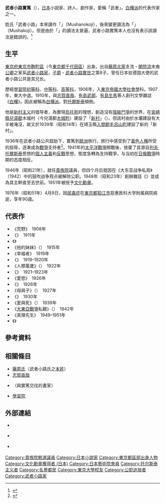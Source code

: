 {{Infobox Writer
| name        = 武者小路 實篤<br />（むしゃのこうじ さねあつ）
| image       = Saneatsu Mushanokoji 1 cropped.jpg
| caption     =1956年
| birth_date  = 1885年5月12日
| birth_place = {{JPN}} [[東京府|東京府]][[東京市|東京市]][[麹町|麹町区]]<br>（現・[[東京都|東京都]][[千代田区|千代田区]]）
| death_date  = {{死亡年月日と没年齢|1976|4|9|1885|5|12}}
| death_place = {{JPN}} [[東京都|東京都]][[調布市|調布市]]
| resting_place = 
| occupation  = [[小說家|小說家]]・[[詩人|詩人]]・[[劇作家|劇作家]]・[[畫家|畫家]]
| language      = [[日語|日語]]
| nationality   = {{JPN}}
| education     = 
| alma_mater    = [[東京帝国大学|東京帝国大学]][[社会学|社会学]]中退	
| genre       = [[小說|小說]]・[[詩|詩]]・[[戯曲|戯曲]]
| subject     = [[理想主義|理想主義]]
| movement    = [[白樺派|白樺派]]
| notable_works = 『お目出たき人』（1911年）<br />『幸福者』（1919年）<br />『[[友情_(小説)|友情]]』（1920年）<br />『愛と死』（1939年）<br />『真理先生』（1951年）
| awards        = [[文化勋章_(日本)|文化勳章]]（1951年）
| debut_works   = 
| spouse        = 
| partner       = 
| children      = 
| relations     = 
| influences    = 
| influenced    = 
| signature     = 
| website       = 
<!--| footnotes     = -->
}}

{{japanese|image=Saneatsu Mushanokoji 2.jpg
|japanese=武者小路 実篤
|kana=むしゃこうじ さねあつ
|romaji=Mushanokōji Saneatsu
|kyujitai=武者小路 實篤
}}
{{文学}}
'''武者小路實篤'''（{{bd|1885年|5月12日|1976年|4月9日|catIdx=Mushanokoji Saneatsu}}），[[日本|日本]]小說家、詩人、劇作家，愛稱「武者」。[[白樺派|白樺派]]的代表作家之一。

姓氏「武者小路」本來讀作「{{Lang|ja|むしゃのこうじ}}」（Mushanokoji），後來變更讀法為「{{Lang|ja|むしゃこうじ}}」（Mushakoji）。但是由於「{{Lang|ja|むしゃのこうじ}}」的讀法太普遍，武者小路實篤本人也沒有表示該讀法是錯誤的。<ref>{{Lang|ja|[http://www.mushakoji.org/about/faq.html 調布市武者小路実篤記念館　よくある質問とその答え]}}</ref>

== 生平 ==
[[東京府|東京府]][[東京市|東京市]][[麴町區|麴町區]]（今[[東京都|東京都]][[千代田區|千代田區]]）出身。出自[[藤原北家|藤原北家]]支流・[[閑院流|閑院流]]末裔[[公卿|公卿]]之家系[[武者小路家|武者小路家]]，[[子爵|子爵]]・[[武者小路實世|武者小路實世]]之第8子。曾任日本驻德国大使的武者小路公共是其兄长。

歷經[[學習院|學習院]][[學習院初等科|初等科]]、[[學習院中等科|中等科]]、[[学習院高等科|高等科]]，1906年，入[[東京帝國大學|東京帝國大學]][[社會學|社會學]]科。1907年，東大中退。1910年，與[[志賀直哉|志賀直哉]]、[[有島武郎|有島武郎]]、[[有島生馬|有島生馬]]等人創刊文學雜誌《[[白樺_(雜誌)|白樺]]》。因此被稱為[[白樺派|白樺派]]。對[[列夫·托爾斯泰|托爾斯泰]]傾倒。

他是[[新村主义|新村主义]]的倡导者，為實現[[烏托邦|烏托邦]]的理想，創造沒有[[階級鬥爭|階級鬥爭]]的世界，在[[宮崎縣|宮崎縣]][[兒湯郡|兒湯郡]]木城村（今兒湯郡[[木城町|木城町]]）建設了「[[新村|新村]]」（{{Lang|ja|新しき村}}）。但該村由於水壩建設有大半被淹沒，故又於1939年（昭和14年）在埼玉縣[[入間郡|入間郡]][[毛呂山町|毛呂山町]]建設了新的「新村」。

1936年在武者小路公共鼓励下，實篤到[[歐洲|歐洲]]旅行。旅行中感受到了[[黃色人種|黃色人種]]所受的屈辱，逐漸成為[[戰爭|戰爭]]支持者<ref>{{Cite web |url=http://www.l.u-tokyo.ac.jp/postgraduate/database/1998/106.html |author=董炳月 |title=『新しき村から「大東亜戦争」へ −周作人と武者小路実篤との比較研究−』 |publisher=東京大学文学部・大学院人文社会系研究科 |language=ja |access-date=2014-06-17 |archive-date=2021-01-24 |archive-url=https://web.archive.org/web/20210124020253/http://www.l.u-tokyo.ac.jp/postgraduate/database/1998/106.html |dead-url=no }}</ref>。1941年的[[太平洋戰爭|太平洋戰爭]]開戰後，捨棄了其源自[[列夫·托爾斯泰|列夫·托爾斯泰]]思想的[[個人主義|個人主義]]和[[反戰|反戰]]思想，態度急轉為支持戰爭，与当初在[[日俄戰爭|日俄戰爭]]時期的态度相反。

1946年（昭和21年），就任[[貴族院_(日本)|貴族院]]議員，但四个月后就因在《大东亚战争私观》（1942）中的鼓吹战争观点被解除公职。1948年（昭和23年）創辦雜誌《{{Link-ja|心 (雜誌)|心 (雑誌)|心}}》並成為其主幹直至去世前。1951年被授予[[日本文化勳章|文化勳章]]。

1976年（昭和51年）4月9日，因[[尿毒症|尿毒症]]在[[東京都|東京都]][[狛江市|狛江市]]慈惠医科大学附属病院病逝，享年90歳。

== 代表作 ==
*《荒野》　1908年
*《{{Lang|ja|お目出たき人}}》　1911年
*《{{Lang|ja|世間知らず}}》　
*《他的妹妹》（{{Lang|ja|その妹}}）　1915年
*《幸福者》　1919年
*《{{Link-ja|友情 (小說)|友情 (小説)|友情}}》　1919–1920年
*《人類萬歲》（{{Lang|ja|人間万歳}}）　1922年
*《{{Lang|ja|或る男}}》　1921–1923年
*《愛慾》　1926年
*《{{Lang|ja|わしも知らない}}》　1926年 
*《母與子》（{{Lang|ja|母と子}}）　1927年
*《{{Lang|ja|棘まで美し}}》　1930年　
*《愛與死》（{{Lang|ja|愛と死}}）　1939年
*《[[大東亞戰爭|大東亞戰爭]]私觀》（{{Lang|ja|大東亜戦争私観}}）　1942年　
*《真理先生》　1949–1951年
*《{{Lang|ja|馬鹿一}}》

== 參考資料 ==
{{Reflist}}

== 相關條目 ==
{{Portal box|日本|文学|小說}}
* [[藤原氏|藤原氏]]（武者小路氏之[[本姓|本姓]]）
* [[志賀直哉|志賀直哉]]
* {{Link-ja|河野通勢|河野通勢}}（與實篤交往的畫家）
* [[學習院|學習院]]

== 外部連結 ==
{{Commonscat|Saneatsu Mushanokōji}}
* {{ja}} {{Lang|ja|[http://www.mushakoji.org/ 武者小路実篤記念館]}}
* {{ja}} {{Lang|ja|[http://www.atarashiki-mura.or.jp/ 新しき村HP]}}
* {{ja}} {{Lang|ja|[http://shorinjichofu.fc2web.com/chofu-city/saneatsu/saneatsu.html 実篤記念館と実篤公園]}}

{{Authority control}}
{{DEFAULTSORT:Mushanokoji Saneatsu}}
[[Category:貴族院敕選議員|Category:貴族院敕選議員]]
[[Category:日本小說家|Category:日本小說家]]
[[Category:東京都區部出身人物|Category:東京都區部出身人物]]
[[Category:文化勳章獲得者_(日本)|Category:文化勳章獲得者 (日本)]]
[[Category:日本藝術院會員|Category:日本藝術院會員]]
[[Category:托尔斯泰主义者|Category:托尔斯泰主义者]]
[[Category:名譽都民|Category:名譽都民]]
[[Category:東京大學校友|Category:東京大學校友]]
[[Category:公职追放者|Category:公职追放者]]
[[Category:武者小路家|Category:武者小路家]]